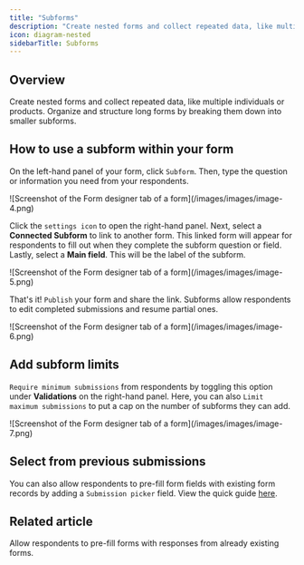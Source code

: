 ```yaml
---
title: "Subforms"
description: "Create nested forms and collect repeated data, like multiple individuals or products. Organize and structure long forms by breaking them down into smaller subforms."
icon: diagram-nested
sidebarTitle: Subforms
---
```


## Overview

Create nested forms and collect repeated data, like multiple individuals or products. Organize and structure long forms by breaking them down into smaller subforms.

## How to use a subform within your form

On the left-hand panel of your form, click `Subform`. Then, type the question or information you need from your respondents.

<Frame>
  ![Screenshot of the Form designer tab of a form](/images/images/image-4.png)
</Frame>

Click the `settings icon` to open the right-hand panel. Next, select a **Connected Subform** to link to another form. This linked form will appear for respondents to fill out when they complete the subform question or field. Lastly, select a **Main field**. This will be the label of the subform.

<Frame style={{ width: '288px', height: '498px' }}>
  ![Screenshot of the Form designer tab of a form](/images/images/image-5.png)
</Frame>

That's it! `Publish` your form and share the link. Subforms allow respondents to edit completed submissions and resume partial ones.

<Frame style={{ width: '528px', height: '468px' }}>
  ![Screenshot of the Form designer tab of a form](/images/images/image-6.png)
</Frame>

## Add subform limits

`Require minimum submissions` from respondents by toggling this option under **Validations** on the right-hand panel. Here, you can also `Limit maximum submissions` to put a cap on the number of subforms they can add.

<Frame style={{ width: '288px', height: '375px' }}>
  ![Screenshot of the Form designer tab of a form](/images/images/image-7.png)
</Frame>

## Select from previous submissions

You can also allow respondents to pre-fill form fields with existing form records by adding a `Submission picker` field. View the quick guide [here](/submission-picker).

## Related article

<CardGroup cols={3}>
  <Card title="Submission picker" icon="file-magnifying-glass" iconType="regular" color="#FFC738" href="/submission-picker">
    Allow respondents to pre-fill forms with responses  from already existing forms.
  </Card>
</CardGroup>
